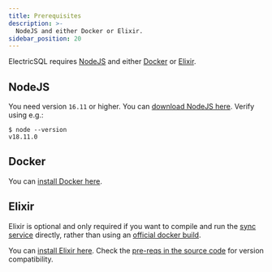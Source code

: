 ```yaml
---
title: Prerequisites
description: >-
  NodeJS and either Docker or Elixir.
sidebar_position: 20
---
```


ElectricSQL requires [NodeJS](https://nodejs.org) and either [Docker](https://docs.docker.com/get-started/overview/) or [Elixir](https://elixir-lang.org).

## NodeJS

You need version `16.11` or higher. You can [download NodeJS here](https://nodejs.org/en/download). Verify using e.g.:

```console
$ node --version
v18.11.0
```

## Docker

You can [install Docker here](https://docs.docker.com/engine/install).

## Elixir

Elixir is optional and only required if you want to compile and run the [sync service](./service.mdx) directly, rather than using an [official docker build](https://hub.docker.com/r/electricsql/electric).

You can [install Elixir here](https://elixir-lang.org/install.html). Check the [pre-reqs in the source code](https://github.com/electric-sql/electric/tree/main/components/electric#pre-reqs) for version compatibility.
